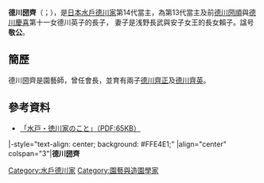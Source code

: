 '''德川圀齊'''（{{lang-ja|'''徳川 圀斉'''}}；{{bd|1912年|3月23日|1986年|7月20日}}），是[[日本|日本]][[水戶德川家|水戶德川家]]第14代當主，為第13代當主及前{{link-ja|貴族院議長|貴族院議長}}[[德川圀順|德川圀順]]與[[德川慶喜|德川慶喜]]第十一女德川英子的長子， 妻子是浅野長武與安子女王的長女賴子。諡号'''敬公'''。

== 簡歷 ==
德川圀齊是園藝師，曾任{{link-ja|德川博物館|徳川ミュージアム|水府明德會}}會長，並育有兩子[[德川齊正|德川齊正]]及[[德川齊英|德川齊英]]。

==參考資料==
*[https://web.archive.org/web/20140519094610/http://daisylab.web.fc2.com/doc/511.pdf 「水戸・徳川家のこと」（PDF:65KB）]

{{start box}}
|-style="text-align: center; background: #FFE4E1;"
|align="center" colspan="3"|'''德川圀齊'''
{{s-pre}}
{{s-before|[[德川圀順|德川圀順]]}}
{{s-title|[[水戶德川家|水戶德川家]]當主|第14代：1969年－1986年}}
{{s-after|[[德川齊正|德川齊正]]}}
{{end box}}

{{水戶德川家}}

[[Category:水戶德川家|Category:水戶德川家]]
[[Category:園藝與造園學家|Category:園藝與造園學家]]